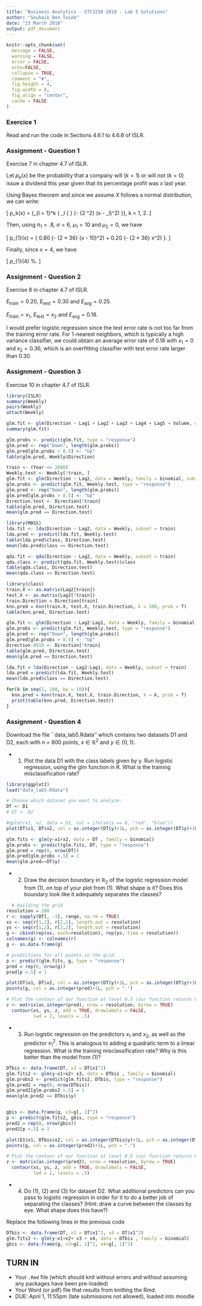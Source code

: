 ```yaml
---
title: "Business Analytics - ETC3250 2018 - Lab 5 Solutions"
author: "Souhaib Ben Taieb"
date: "23 March 2018"
output: pdf_document
---
```


```r
knitr::opts_chunk$set(
  message = FALSE,
  warning = FALSE,
  error = FALSE, 
  echo=FALSE,
  collapse = TRUE,
  comment = "#",
  fig.height = 4,
  fig.width = 8,
  fig.align = "center",
  cache = FALSE
)
```

### Exercice 1

Read and run the code in Sections 4.6.1 to 4.6.6 of ISLR.

### Assignment - Question 1

Exercise 7 in chapter 4.7 of ISLR.

Let $p_k(x)$ be the probability that a company will $(k = 1)$ or will not $(k = 0)$ issue a dividend this year given that its percentage profit was $x$ last year.

Using Bayes theorem and since we assume $X$ follows a normal distribution, we can write:

\[
p_k(x) = \frac {\pi_k
                \frac {1} {\sqrt{2 \pi} \sigma}
                \exp(- \frac {1} {2 \sigma^2} (x - \mu_k)^2)
               }
               {\sum_{l = 1}^k {
                \pi_l
                \frac {1} {\sqrt{2 \pi} \sigma}
                \exp(- \frac {1} {2 \sigma^2} (x - \mu_l)^2)
               }}, \quad k = 1, 2.
\]

Then, using $\pi_1 = .8$, $\sigma = 6$, $\mu_1 = 10$ and $\mu_2 = 0$, we have

\[
       p_{1}(x) = \frac {0.80 \exp(- \frac {1} {2 * 36}  (x - 10)^2)}
               {
                0.80 \exp(- \frac {1} {2 * 36} (x - 10)^2) +
                0.20 \exp(- \frac {1} {2 * 36}  x^2)
               }.
\]

Finally, since $x = 4$, we have

\[
p_{1}(4) \approx 75\%.
\]

### Assignment - Question 2

Exercise 8 in chapter 4.7 of ISLR.

$E_{\text{train}} = 0.20$, $E_{\text{test}} = 0.30$ and $E_{\text{avg}} = 0.25$.

$E_{\text{train}} = x_1$, $E_{\text{test}} = x_2$ and $E_{\text{avg}} = 0.18$.

I would prefer logistic regression since the test error rate is not too far from the training error rate. For 1-nearest neighbors, which is typically a high variance classifier, we could obtain an average error rate of $0.18$ with $x_1 = 0$ and $x_2 = 0.36$, which is an overfitting classifier with test error rate larger than $0.30$.

### Assignment - Question 3

Exercise 10 in chapter 4.7 of ISLR.

```r
library(ISLR)
summary(Weekly)
pairs(Weekly)
attach(Weekly)
```

```r
glm.fit <- glm(Direction ~ Lag1 + Lag2 + Lag3 + Lag4 + Lag5 + Volume, data = Weekly, family = binomial)
summary(glm.fit)
```

```r
glm.probs <- predict(glm.fit, type = "response")
glm.pred <- rep("Down", length(glm.probs))
glm.pred[glm.probs > 0.5] <- "Up"
table(glm.pred, Weekly$Direction)
```


```r
train <- (Year <= 2008)
Weekly.test <- Weekly[!train, ]
glm.fit <- glm(Direction ~ Lag2, data = Weekly, family = binomial, subset = train)
glm.probs <- predict(glm.fit, Weekly.test, type = "response")
glm.pred <- rep("Down", length(glm.probs))
glm.pred[glm.probs > 0.5] <- "Up"
Direction.test <- Direction[!train]
table(glm.pred, Direction.test)
mean(glm.pred == Direction.test)
```



```r
library(MASS)
lda.fit <- lda(Direction ~ Lag2, data = Weekly, subset = train)
lda.pred <- predict(lda.fit, Weekly.test)
table(lda.pred$class, Direction.test)
mean(lda.pred$class == Direction.test)
```

```r
qda.fit <- qda(Direction ~ Lag2, data = Weekly, subset = train)
qda.class <- predict(qda.fit, Weekly.test)$class
table(qda.class, Direction.test)
mean(qda.class == Direction.test)
```

```r
library(class)
train.X <- as.matrix(Lag2[train])
test.X <- as.matrix(Lag2[!train])
train.Direction = Direction[train]
knn.pred = knn(train.X, test.X, train.Direction, k = 100, prob = T)
table(knn.pred, Direction.test)
```


```r
glm.fit <- glm(Direction ~ Lag2:Lag1, data = Weekly, family = binomial, subset = train)
glm.probs <- predict(glm.fit, Weekly.test, type = "response")
glm.pred <- rep("Down", length(glm.probs))
glm.pred[glm.probs > 0.5] <- "Up"
Direction.0910 <- Direction[!train]
table(glm.pred, Direction.test)
mean(glm.pred == Direction.test)
```

```r
lda.fit = lda(Direction ~ Lag2:Lag1, data = Weekly, subset = train)
lda.pred = predict(lda.fit, Weekly.test)
mean(lda.pred$class == Direction.test)
```


```r
for(k in seq(1, 100, by = 10)){
  knn.pred = knn(train.X, test.X, train.Direction, k = k, prob = T)
  print(table(knn.pred, Direction.test))
}
```

### Assignment - Question 4

Download the file ``data_lab5.Rdata'' which contains two datasets D1 and D2, each with n = 800 points, $x \in \mathbb{R}^2$ and $y \in \{0, 1\}$.

- (1) Plot the data D1 with the class labels given by y. Run logistic regression, using the glm function in R. What is the training misclassification rate?

```r
library(ggplot2)
load("data_lab5.Rdata")

# Choose which dataset you want to analyze:
DT <- D1
# DT <- D2

#qplot(x1, x2, data = D1, col = ifelse(y == 0, "red", "blue"))
plot(DT$x1, DT$x2, col = as.integer(DT$y)+1L, pch = as.integer(DT$y)+1L)

glm.fits <- glm(y~x1+x2, data = DT , family = binomial)
glm.probs <- predict(glm.fits, DT, type = "response")
glm.pred = rep(0, nrow(DT))
glm.pred[glm.probs >.5] = 1
mean(glm.pred==DT$y)
```


- (2) Draw the decision boundary in $\mathbb{R}_2$ of the logistic regression model from (1), on top of your plot from (1). What shape is it? Does this boundary look like it adequately separates the classes?

  
```r
  # building the grid
resolution = 200
r <- sapply(DT[, -3], range, na.rm = TRUE)
xs <- seq(r[1,1], r[2,1], length.out = resolution)
ys <- seq(r[1,2], r[2,2], length.out = resolution)
g <- cbind(rep(xs, each=resolution), rep(ys, time = resolution))
colnames(g) <- colnames(r)
g <- as.data.frame(g)

# predictions for all points in the grid
p <- predict(glm.fits, g, type = "response")
pred = rep(0, nrow(g))
pred[p >.5] = 1

plot(DT$x1, DT$x2, col = as.integer(DT$y)+1L, pch = as.integer(DT$y)+1L)
points(g, col = as.integer(pred)+1L, pch = ".")

# Plot the contour of our function at level 0.5 (our function returns 0 or 1)
z <- matrix(as.integer(pred), nrow = resolution, byrow = TRUE)
  contour(xs, ys, z, add = TRUE, drawlabels = FALSE,
          lwd = 2, levels = .5)

```


- (3) Run logistic regression on the predictors $x_1$ and $x_2$, as well as the predictor $x_1^2$. This is analogous to adding a quadratic term to a linear regression. What is the training misclassification rate? Why is this better than the model from (1)?

```r
DTbis <- data.frame(DT, x3 = DT$x1^2)
glm.fits2 <- glm(y~x1+x2+ x3, data = DTbis , family = binomial)
glm.probs2 <- predict(glm.fits2, DTbis, type = "response")
glm.pred2 = rep(0, nrow(DTbis))
glm.pred2[glm.probs2 >.5] = 1
mean(glm.pred2 == DTbis$y)


gbis <- data.frame(g, x3=g[, 1]^2)
p <- predict(glm.fits2, gbis, type = "response")
pred2 = rep(0, nrow(gbis))
pred2[p >.5] = 1

plot(D1$x1, DTbis$x2, col = as.integer(DTbis$y)+1L, pch = as.integer(DTbis$y)+1L)
points(g, col = as.integer(pred2)+1L, pch = ".")

# Plot the contour of our function at level 0.5 (our function returns 0 or 1)
z <- matrix(as.integer(pred2), nrow = resolution, byrow = TRUE)
  contour(xs, ys, z, add = TRUE, drawlabels = FALSE,
          lwd = 2, levels = .5)

```

- (4) Do (1), (2) and (3) for dataset D2. What additional predictors can you pass to logistic regression in order for it to do a better job of separating the classes? (Hint: draw a curve between the classes by eye. What shape does this have?)


Replace the following lines in the previous code

```r
DTbis <- data.frame(DT, x3 = DT$x1^2, x4 = DT$x1^3)
glm.fits2 <- glm(y~x1+x2+ x3 + x4, data = DTbis , family = binomial)
gbis <- data.frame(g, x3=g[, 1]^2, x4=g[, 1]^3)

```


## TURN IN 

- Your `.Rmd` file (which should knit without errors and without assuming any packages have been pre-loaded)
- Your Word (or pdf) file that results from knitting the Rmd.
- DUE: April 1, 11:55pm (late submissions not allowed), loaded into moodle

